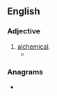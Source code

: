 ==English==

===Adjective===
{{en-adj|-}}

# [[alchemical]].
#* {{quote-book|en|year=2019|author=[[w:Chigozie Obioma|Chigozie Obioma]]|title=[[w:An Orchestra of Minorities|An Orchestra of Minorities]]|publisher=Abacus (2019)|page=359|passage=And then, with the '''alchemic''' precision with which a chi finds its host no matter where in the universe he may be, I arrived at the place where my host lay.}}

===Anagrams===
* {{anagrams|en|a=accehilm|Michalec|chemical}}